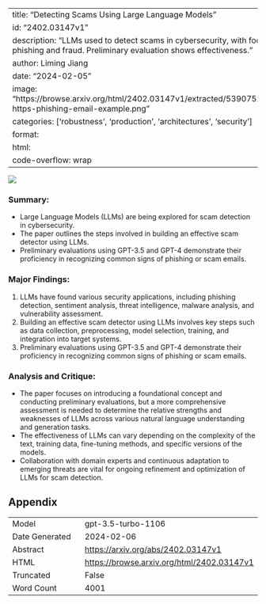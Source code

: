 
---
title: "Detecting Scams Using Large Language Models"
id: "2402.03147v1"
description: "LLMs used to detect scams in cybersecurity, with focus on phishing and fraud. Preliminary evaluation shows effectiveness."
author: Liming Jiang
date: "2024-02-05"
image: "https://browse.arxiv.org/html/2402.03147v1/extracted/5390752/figs/Chase-https-phishing-email-example.png"
categories: ['robustness', 'production', 'architectures', 'security']
format:
  html:
    code-overflow: wrap
---

![](https://browse.arxiv.org/html/2402.03147v1/extracted/5390752/figs/Chase-https-phishing-email-example.png)

### **Summary:**
- Large Language Models (LLMs) are being explored for scam detection in cybersecurity.
- The paper outlines the steps involved in building an effective scam detector using LLMs.
- Preliminary evaluations using GPT-3.5 and GPT-4 demonstrate their proficiency in recognizing common signs of phishing or scam emails.

### **Major Findings:**
1. LLMs have found various security applications, including phishing detection, sentiment analysis, threat intelligence, malware analysis, and vulnerability assessment.
2. Building an effective scam detector using LLMs involves key steps such as data collection, preprocessing, model selection, training, and integration into target systems.
3. Preliminary evaluations using GPT-3.5 and GPT-4 demonstrate their proficiency in recognizing common signs of phishing or scam emails.

### **Analysis and Critique:**
- The paper focuses on introducing a foundational concept and conducting preliminary evaluations, but a more comprehensive assessment is needed to determine the relative strengths and weaknesses of LLMs across various natural language understanding and generation tasks.
- The effectiveness of LLMs can vary depending on the complexity of the text, training data, fine-tuning methods, and specific versions of the models.
- Collaboration with domain experts and continuous adaptation to emerging threats are vital for ongoing refinement and optimization of LLMs for scam detection.

## Appendix

|          |          |
|----------|----------|
| Model     | gpt-3.5-turbo-1106       |
| Date Generated     | 2024-02-06       |
| Abstract | [https://arxiv.org/abs/2402.03147v1](https://arxiv.org/abs/2402.03147v1)        |
| HTML     | [https://browse.arxiv.org/html/2402.03147v1](https://browse.arxiv.org/html/2402.03147v1)       |
| Truncated       | False       |
| Word Count       | 4001       |